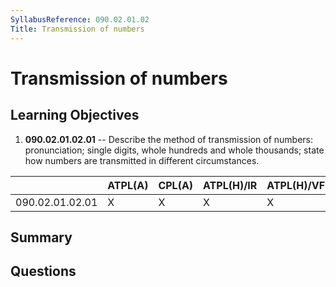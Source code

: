 ```yaml
---
SyllabusReference: 090.02.01.02
Title: Transmission of numbers
---
```


# Transmission of numbers

## Learning Objectives

1. **090.02.01.02.01** -- Describe the method of transmission of numbers: pronunciation; single digits, whole hundreds and whole thousands; state how numbers are transmitted in different circumstances.

|                 | ATPL(A) | CPL(A) | ATPL(H)/IR | ATPL(H)/VFR | CPL(H) | IR  | CBIR(A) |
| --------------- | ------- | ------ | ---------- | ----------- | ------ | --- | ------- |
| 090.02.01.02.01 | X       | X      | X          | X           | X      | X   | X       |

## Summary

## Questions
